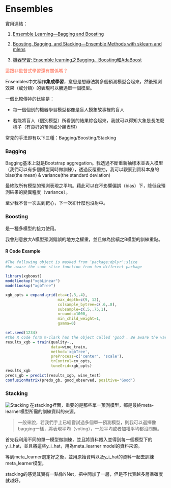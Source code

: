 # Ensembles

實用連結：

1. [Ensemble Learning—Bagging and Boosting](https://becominghuman.ai/ensemble-learning-bagging-and-boosting-d20f38be9b1e)

2. [Boosting, Bagging, and Stacking—Ensemble Methods with sklearn and mlens](https://medium.com/@rrfd/boosting-bagging-and-stacking-ensemble-methods-with-sklearn-and-mlens-a455c0c982de)

3. [機器學習: Ensemble learning之Bagging、Boosting和AdaBoost](https://medium.com/@chih.sheng.huang821/機器學習-ensemble-learning之bagging-boosting和adaboost-af031229ebc3)

<div style="color:tomato;">這跟非監督式學習還有關係嗎？</div>

Ensembles中文稱作**集成學習**，意思是想辦法將多個預測模型合起來，然後預測效果（或分類）的表現可以勝過單一個模型。

一個比較傳神的比喻是：

- 每一個個別的機器學習模型都像是盲人摸象故事裡的盲人

- 若能將盲人（個別模型）所看到的結果綜合起來，我就可以得知大象是長怎麼樣子（有良好的預測或分類表現）

常見的手法即有以下三種：Bagging/Boosting/Stacking

### Bagging{-}

Bagging基本上就是Bootstrap aggregation。我透過不斷重新抽樣本並丟入模型（我們可以有多個模型同時做訓練），透過反覆重抽，我可以觀察到資料本身的bias(the mean) & variance(the standard deviation)

最終取所有模型的預測表現之平均。藉此可以在不影響偏誤（bias）下，降低我預測結果的變異程度（variance）。

至少我不會一次丟到靶心，下一次卻什麼也沒射中。


### Boosting{-}

是一種多模型的接力使用。

我會刻意放大A模型預測錯誤的地方之權重，並且做為接續之B模型的訓練重點。

#### R Code Example{-}

```r
#The following object is masked from ‘package:dplyr’:slice
#be aware the same slice function from two different package
    
library(xgboost)
modelLookup("xgbLinear")
modelLookup("xgbTree")
```

```r
xgb_opts = expand.grid(eta=c(.3,.4),
                       max_depth=c(9, 12),
                       colsample_bytree=c(.6,.8),
                       subsample=c(.5,.75,1),
                       nrounds=1000,
                       min_child_weight=1,
                       gamma=0)
```

```r
set.seed(1234)
#the R code form m-clark has the object called 'good'. Be aware the variable name is different or not, and the technique are all the same
results_xgb = train(quality~.,  
                    data=wine_train, 
                    method='xgbTree',
                    preProcess=c('center', 'scale'), 
                    trControl=cv_opts, 
                    tuneGrid=xgb_opts)
results_xgb
preds_gb = predict(results_xgb, wine_test)
confusionMatrix(preds_gb, good_observed, positive='Good')
```

### Stacking{-}

![Stacking](./Stacking.png)
在stacking裡面，重要的是那些單一預測模型，都是最終meta-learner模型所需的訓練資料的來源。

> 一般來說，若我們手上已經嘗試過多個單一預測模型，則我可以選擇像bagging一樣，將表現平均（voting），一般平均或者加權平均都沒問題。

首先我利用不同的單一模型做訓練，並且將資料餵入並得到每一個模型下的y_i_hat，並且將這些y_i_hat，用為meta_learner model的資料來源。

等到meta_learner選定好之後，並用原始資料以及y_i_hat的資料一起去訓練meta_learner模型。

stacking的感覺其實有一點像NNet，把中間加了一層，但是不代表越多層準確度就越好。



